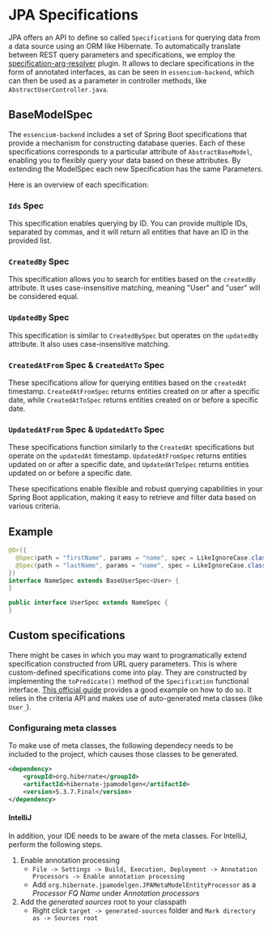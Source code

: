 # JPA Specifications

JPA offers an API to define so called `Specification`s for querying data from a data source using an ORM like Hibernate. To automatically translate between REST query parameters and specifications, we employ the [specification-arg-resolver](https://github.com/tkaczmarzyk/specification-arg-resolver) plugin. It allows to declare specifications in the form of annotated interfaces, as can be seen in `essencium-backend`, which can then be used as a parameter in controller methods, like `AbstractUserController.java`.

## BaseModelSpec

The `essencium-backend` includes a set of Spring Boot specifications that provide a mechanism for constructing database queries. Each of these specifications corresponds to a particular attribute of `AbstractBaseModel`, enabling you to flexibly query your data based on these attributes. By extending the ModelSpec each new Specification has the same Parameters.

Here is an overview of each specification:

### `Ids` Spec
This specification enables querying by ID. You can provide multiple IDs, separated by commas, and it will return all entities that have an ID in the provided list.

### `CreatedBy` Spec
This specification allows you to search for entities based on the `createdBy` attribute. It uses case-insensitive matching, meaning "User" and "user" will be considered equal.

### `UpdatedBy` Spec
This specification is similar to `CreatedBySpec` but operates on the `updatedBy` attribute. It also uses case-insensitive matching.

### `CreatedAtFrom` Spec & `CreatedAtTo` Spec
These specifications allow for querying entities based on the `createdAt` timestamp. `CreatedAtFromSpec` returns entities created on or after a specific date, while `CreatedAtToSpec` returns entities created on or before a specific date.

### `UpdatedAtFrom` Spec & `UpdatedAtTo` Spec
These specifications function similarly to the `CreatedAt` specifications but operate on the `updatedAt` timestamp. `UpdatedAtFromSpec` returns entities updated on or after a specific date, and `UpdatedAtToSpec` returns entities updated on or before a specific date.

These specifications enable flexible and robust querying capabilities in your Spring Boot application, making it easy to retrieve and filter data based on various criteria.

## Example
```java copy
@Or({
  @Spec(path = "firstName", params = "name", spec = LikeIgnoreCase.class),
  @Spec(path = "lastName", params = "name", spec = LikeIgnoreCase.class),
})
interface NameSpec extends BaseUserSpec<User> {
}

public interface UserSpec extends NameSpec {
}
```

## Custom specifications
There might be cases in which you may want to programatically extend specification constructed from URL query parameters. This is where custom-defined specifications come into play. They are constructed by implementing the `toPredicate()` method of the `Specification` functional interface. [This official guide](https://spring.io/blog/2011/04/26/advanced-spring-data-jpa-specifications-and-querydsl/) provides a good example on how to do so. It relies in the criteria API and makes use of auto-generated meta classes (like `User_`).

### Configuraing meta classes

To make use of meta classes, the following dependecy needs to be included to the project, which causes those classes to be generated.

```xml copy
<dependency>
    <groupId>org.hibernate</groupId>
    <artifactId>hibernate-jpamodelgen</artifactId>
    <version>5.3.7.Final</version>
</dependency>
```

#### IntelliJ
In addition, your IDE needs to be aware of the meta classes. For IntelliJ, perform the following steps.

1. Enable annotation processing
    * `File -> Settings -> Build, Execution, Deployment -> Annotation Processors -> Enable annotation processing`
    * Add `org.hibernate.jpamodelgen.JPAMetaModelEntityProcessor` as a _Processor FQ Name_ under _Annotation processors_
1. Add the _generated sources_ root to your classpath
    * Right click `target -> generated-sources` folder and `Mark directory as -> Sources root`
